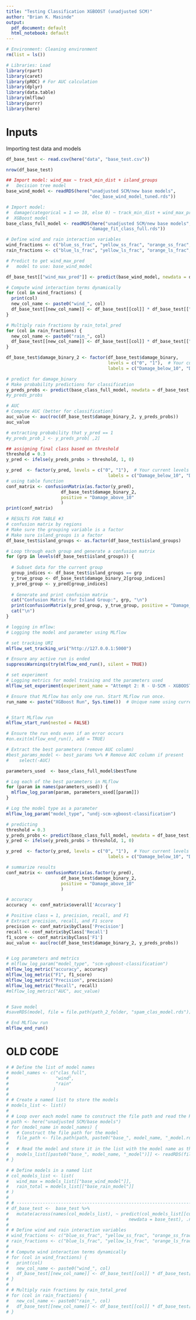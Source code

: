 ```yaml
---
title: "Testing Classification XGBOOST (unadjusted SCM)"
author: "Brian K. Masinde"
output:
  pdf_document: default
  html_notebook: default
---
```


```r
# Environment: Cleaning environment
rm(list = ls())

# Libraries: Load 
library(rpart)
library(caret)
library(pROC) # For AUC calculation
library(dplyr)
library(data.table)
library(mlflow)
library(purrr)
library(here)
```

# Inputs
Importing test data and models

```r
df_base_test <- read.csv(here("data", "base_test.csv"))

nrow(df_base_test)
```

```r
## Import model: wind_max ~ track_min_dist + island_groups 
#   Decision tree model
base_wind_model <- readRDS(here("unadjusted SCM/new base models", 
                                "dec_base_wind_model_tuned.rds"))

# Import model: 
#  damage(categorical = 1 => 10, else 0) ~ track_min_dist + wind_max_pred...
#  XGBoost model
base_class_full_model <- readRDS(here("unadjusted SCM/new base models", 
                                "damage_fit_class_full.rds"))
```

```r
# Define wind and rain interaction variables
wind_fractions <- c("blue_ss_frac", "yellow_ss_frac", "orange_ss_frac", "red_ss_frac")
rain_fractions <- c("blue_ls_frac", "yellow_ls_frac", "orange_ls_frac", "red_ls_frac")

# Predict to get wind_max_pred
#   model to use: base_wind_model

df_base_test[["wind_max_pred"]] <- predict(base_wind_model, newdata = df_base_test)

# Compute wind interaction terms dynamically
for (col in wind_fractions) {
  print(col)
  new_col_name <- paste0("wind_", col)
  df_base_test[[new_col_name]] <- df_base_test[[col]] * df_base_test[["wind_max_pred"]]
}

# Multiply rain fractions by rain_total_pred
for (col in rain_fractions) {
  new_col_name <- paste0("rain_", col)
  df_base_test[[new_col_name]] <- df_base_test[[col]] * df_base_test[["rain_total"]]
}
```


```r
df_base_test$damage_binary_2 <- factor(df_base_test$damage_binary,
                                       levels = c("0", "1"),  # Your current levels
                                       labels = c("Damage_below_10", "Damage_above_10"))  # New valid labels
```

```r
# predict for damage_binary
# Make probability predictions for classification
y_preds_probs <- predict(base_class_full_model, newdata = df_base_test, type = "prob")[,2]  # Probability of class 1
#y_preds_probs
```

```r
# AUC
# Compute AUC (better for classification)
auc_value <- auc(roc(df_base_test$damage_binary_2, y_preds_probs))
auc_value
```

```r
# extracting probability that y_pred == 1
#y_preds_prob_1 <- y_preds_prob[ ,2]

## assigning final class based on threshold
threshold = 0.3
y_pred <- ifelse(y_preds_probs > threshold, 1, 0)

y_pred  <- factor(y_pred, levels = c("0", "1"),  # Your current levels
                                       labels = c("Damage_below_10", "Damage_above_10"))  # New valid labels
# using table function
conf_matrix <- confusionMatrix(as.factor(y_pred),
                     df_base_test$damage_binary_2,
                     positive = "Damage_above_10"
                     )
print(conf_matrix)
```

```r
# RESULTS FOR TABLE #3
# confusion matrix by regions
# Make sure the grouping variable is a factor
# Make sure island_groups is a factor
df_base_test$island_groups <- as.factor(df_base_test$island_groups)

# Loop through each group and generate a confusion matrix
for (grp in levels(df_base_test$island_groups)) {
  
  # Subset data for the current group
  group_indices <- df_base_test$island_groups == grp
  y_true_group <- df_base_test$damage_binary_2[group_indices]
  y_pred_group <- y_pred[group_indices]
  
  # Generate and print confusion matrix
  cat("Confusion Matrix for Island Group:", grp, "\n")
  print(confusionMatrix(y_pred_group, y_true_group, positive = "Damage_above_10"))
  cat("\n")
}
```

```r
# logging in mflow:
# Logging the model and parameter using MLflow

# set tracking URI
mlflow_set_tracking_uri("http://127.0.0.1:5000")

# Ensure any active run is ended
suppressWarnings(try(mlflow_end_run(), silent = TRUE))

# set experiment
# Logging metrics for model training and the parameters used
mlflow_set_experiment(experiment_name = "Attempt 2: R - U-SCM - XGBOOST classification -CV (Test metircs)")

# Ensure that MLflow has only one run. Start MLflow run once.
run_name <- paste("XGBoost Run", Sys.time())  # Unique name using current time


# Start MLflow run
mlflow_start_run(nested = FALSE)

# Ensure the run ends even if an error occurs
#on.exit(mlflow_end_run(), add = TRUE)

# Extract the best parameters (remove AUC column)
#best_params_model <- best_params %>% # Remove AUC column if present
#    select(-AUC)

parameters_used  <- base_class_full_model$bestTune

# Log each of the best parameters in MLflow
for (param in names(parameters_used)) {
  mlflow_log_param(param, parameters_used[[param]])
}

# Log the model type as a parameter
mlflow_log_param("model_type", "undj-scm-xgboost-classification")

# predicting
threshold = 0.3
y_preds_probs <- predict(base_class_full_model, newdata = df_base_test, type = "prob")[,2]  # Probability of class 1
y_pred <- ifelse(y_preds_probs > threshold, 1, 0)

y_pred  <- factor(y_pred, levels = c("0", "1"),  # Your current levels
                                       labels = c("Damage_below_10", "Damage_above_10"))  # New valid labels

# summarize results
conf_matrix <- confusionMatrix(as.factor(y_pred),
                     df_base_test$damage_binary_2,
                     positive = "Damage_above_10"
                     )

# accuracy
accuracy  <- conf_matrix$overall['Accuracy']

# Positive class = 1, precision, recall, and F1
# Extract precision, recall, and F1 score
precision <- conf_matrix$byClass['Precision']
recall <- conf_matrix$byClass['Recall']
f1_score <- conf_matrix$byClass['F1']
auc_value <- auc(roc(df_base_test$damage_binary_2, y_preds_probs))


# Log parameters and metrics
# mlflow_log_param("model_type", "scm-xgboost-classification")
mlflow_log_metric("accuracy", accuracy)
mlflow_log_metric("F1", f1_score)
mlflow_log_metric("Precision", precision)
mlflow_log_metric("Recall", recall)
#mlflow_log_metric("AUC", auc_value)


# Save model
#saveRDS(model, file = file.path(path_2_folder, "spam_clas_model.rds"))

# End MLflow run
mlflow_end_run()
```

# OLD CODE

```r
# # Define the list of model names
# model_names <- c("clas_full",
#                  "wind",
#                  "rain"
#                 )
# 
# # Create a named list to store the models
# models_list <- list()
# 
# # Loop over each model name to construct the file path and read the RDS file
# path <- here("unadjusted SCM/base models")
# for (model_name in model_names) {
#   # Construct the file path for the model
#   file_path <- file.path(path, paste0("base_", model_name, "_model.rds"))
# 
#   # Read the model and store it in the list with the model name as the key
#   models_list[[paste0("base_", model_name, "_model")]] <- readRDS(file_path)
# }
```


```r
# # Define models in a named list
# col_models_list <- list(
#   wind_max = models_list[["base_wind_model"]],
#   rain_total = models_list[["base_rain_model"]]
# )
# 
# # -------------------------------------------------------------------------------- NOTEBOOK-CELL: CODE
# df_base_test <-  base_test %>%
#   mutate(across(names(col_models_list), ~ predict(col_models_list[[cur_column()]],
#                                              newdata = base_test), .names = "{.col}_pred"))
# 
# # Define wind and rain interaction variables
# wind_fractions <- c("blue_ss_frac", "yellow_ss_frac", "orange_ss_frac", "red_ss_frac")
# rain_fractions <- c("blue_ls_frac", "yellow_ls_frac", "orange_ls_frac", "red_ls_frac")
# 
# # Compute wind interaction terms dynamically
# for (col in wind_fractions) {
#   print(col)
#   new_col_name <- paste0("wind_", col)
#   df_base_test[[new_col_name]] <- df_base_test[[col]] * df_base_test[["wind_max_pred"]]
# }
# 
# # Multiply rain fractions by rain_total_pred
# for (col in rain_fractions) {
#   new_col_name <- paste0("rain_", col)
#   df_base_test[[new_col_name]] <- df_base_test[[col]] * df_base_test[["rain_total_pred"]]
# }
```

